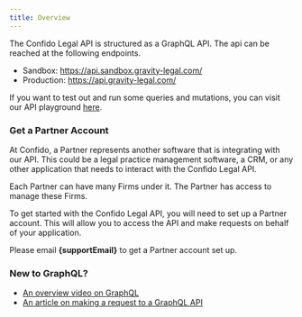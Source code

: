 ```yaml
---
title: Overview
---
```



The Confido Legal API is structured as a GraphQL API. The api can be reached at the following endpoints.

- Sandbox: https://api.sandbox.gravity-legal.com/
- Production: https://api.gravity-legal.com/

If you want to test out and run some queries and mutations, you can visit our API playground [here](https://studio.apollographql.com/graph/Confido-Legal-vqze3p/variant/current/explorer).

### Get a Partner Account

At Confido, a Partner represents another software that is integrating with our API. This could be a legal practice management software, a CRM, or any other application that needs to interact with the Confido Legal API.

Each Partner can have many Firms under it. The Partner has access to manage these Firms.

To get started with the Confido Legal API, you will need to set up a Partner account. This will allow you to access the API and make requests on behalf of your application.

Please email **{supportEmail}** to get a Partner account set up.

### New to GraphQL?

- [An overview video on GraphQL](https://www.youtube.com/watch?v=eIQh02xuVw4)
- [An article on making a request to a GraphQL API](https://www.apollographql.com/blog/graphql/examples/4-simple-ways-to-call-a-graphql-api/)
